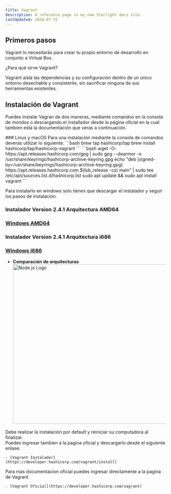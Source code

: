 ```yaml
---
title: Vagrant
description: A reference page in my new Starlight docs site.
lastUpdated: 2024-07-25
---
```


## Primeros pasos

Vagrant lo necesitarás para crear tu propio entorno de desarrollo en conjunto a Virtual Box.

¿Para qué sirve Vagrant? 

Vagrant aísla las dependencias y su configuración dentro de un único entorno desechable y consistente, sin sacrificar ninguna de sus herramientas existentes.

## Instalación de Vagrant

Puedes instalar Vagran de dos maneras, mediante comandos en la consola de mondos o descargando el installador desde la página oficial en la cual tambien esta la documentación que veras a continuación. 

<Card title="" icon="">
### Linux y macOS 
Para una instalación mediante la consola de comandos deveras utilizar lo siguiente:

<Tabs>

  <TabItem label="macOS" icon="apple">
    ```bash
    brew tap hashicorp/tap
    brew install hashicorp/tap/hashicorp-vagrant
    ```
  </TabItem>
  <TabItem label="Linux" icon="linux">
    ```bash
    wget -O- https://apt.releases.hashicorp.com/gpg | sudo gpg --dearmor -o /usr/share/keyrings/hashicorp-archive-keyring.gpg
    echo "deb [signed-by=/usr/share/keyrings/hashicorp-archive-keyring.gpg] https://apt.releases.hashicorp.com $(lsb_release -cs) main" | sudo tee /etc/apt/sources.list.d/hashicorp.list
    sudo apt update && sudo apt install vagrant
    ```
  </TabItem>
</Tabs>
</Card>

<Card title="Windows" icon="seti:windows"> 

Para instalarlo en windows solo tienes que descargar el instalador y seguir los pasos de instalación. 

<h3>Instalador Version 2.4.1 Arquitectura AMD64</h3>

### [Windows AMD64](https://releases.hashicorp.com/vagrant/2.4.1/vagrant_2.4.1_windows_amd64.msi)

<h3>Instalador Version 2.4.1 Arquitectura i686</h3>

### [Windows i686](https://releases.hashicorp.com/vagrant/2.4.1/vagrant_2.4.1_windows_i686.msi)

  - **Comparación de arquitecturas**
    <img src="/src/assets/tablaComparacion.png" alt="Node.js Logo" style="width:500px;"/>

<Aside type="note" title="Nota">Debe realizar la instalación por default y reiniciar su computadora al finalizar.</Aside>

</Card>

<Card>
Puedes ingresar tambien a la pagina oficial y descargarlo desde el siguiente enlase:

    - [Vagrant Instalador](https://developer.hashicorp.com/vagrant/install)

Para mas documentacion oficial puedes ingresar directamente a la pagina de Vagrant

    - [Vagrant Oficial](https://developer.hashicorp.com/vagrant)
</Card>









